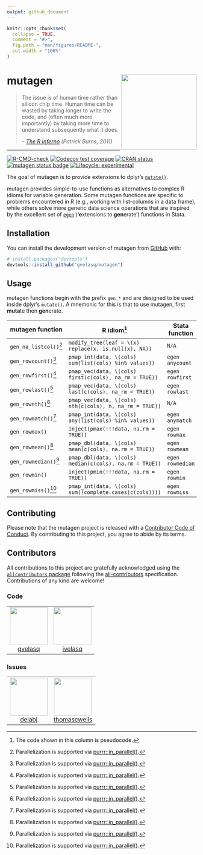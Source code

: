 ```yaml
---
output: github_document
---
```


<!-- README.md is generated from README.Rmd. Please edit that file -->

```r
knitr::opts_chunk$set(
  collapse = TRUE,
  comment = "#>",
  fig.path = "man/figures/README-",
  out.width = "100%"
)
```

# mutagen <img src="man/figures/logo.png" align="right" height="200"/>

> The issue is of human time rather than silicon chip time. Human time can be wasted by taking longer to write the code, and (often much more importantly) by taking more time to understand subsequently what it does.
>
> -- [*The R Inferno*](https://www.burns-stat.com/documents/books/the-r-inferno) *(Patrick Burns, 2011)*

***

<!-- badges: start -->

[![R-CMD-check](https://github.com/gvelasq/mutagen/actions/workflows/R-CMD-check.yaml/badge.svg?branch=main)](https://github.com/gvelasq/mutagen/actions/workflows/R-CMD-check.yaml)
[![Codecov test coverage](https://codecov.io/gh/gvelasq/mutagen/graph/badge.svg)](https://app.codecov.io/gh/gvelasq/mutagen)
[![CRAN status](https://www.r-pkg.org/badges/version/mutagen)](https://CRAN.R-project.org/package=mutagen)
[![mutagen status badge](https://gvelasq.r-universe.dev/mutagen/badges/version)](https://gvelasq.r-universe.dev/mutagen)
[![Lifecycle: experimental](https://img.shields.io/badge/lifecycle-experimental-orange.svg)](https://www.tidyverse.org/lifecycle/#experimental)

<!-- badges: end -->

The goal of mutagen is to provide extensions to dplyr's [`mutate()`](https://dplyr.tidyverse.org/reference/mutate.html).

mutagen provides simple-to-use functions as alternatives to complex R idioms for variable generation. Some mutagen functions are specific to problems encountered in R (e.g., working with list-columns in a data frame), while others solve more generic data science operations that are inspired by the excellent set of [`egen`](https://www.stata.com/manuals/degen.pdf) ('**e**xtensions to **gen**erate') functions in Stata.

## Installation

You can install the development version of mutagen from [GitHub](https://github.com) with:

``` r
# install.packages("devtools")
devtools::install_github("gvelasq/mutagen")
```

## Usage

mutagen functions begin with the prefix `gen_*` and are designed to be used inside dplyr's `mutate()`. A mnemonic for this is that to use mutagen, first **muta**te then **gen**erate.

| mutagen function | R idiom[^1] | Stata function |
|----|----|----|
| `gen_na_listcol()`[^2] | `modify_tree(leaf = \(x) replace(x, is.null(x), NA))` | `N/A` |
| `gen_rowcount()`[^2] | `pmap_int(data, \(cols) sum(list(cols) %in% values))` | `egen anycount` |
| `gen_rowfirst()`[^2] | `pmap_vec(data, \(cols) first(c(cols), na_rm = TRUE))` | `egen rowfirst` |
| `gen_rowlast()`[^2] | `pmap_vec(data, \(cols) last(c(cols), na_rm = TRUE))` | `egen rowlast` |
| `gen_rownth()`[^2] | `pmap_vec(data, \(cols) nth(c(cols), n, na_rm = TRUE))` | `N/A` |
| `gen_rowmatch()`[^2] | `pmap_int(data, \(cols) any(list(cols) %in% values))` | `egen anymatch` |
| `gen_rowmax()` | `inject(pmax(!!!data, na.rm = TRUE))` | `egen rowmax` |
| `gen_rowmean()`[^2] | `pmap_dbl(data, \(cols) mean(c(cols), na.rm = TRUE))` | `egen rowmean` |
| `gen_rowmedian()`[^2] | `pmap_dbl(data, \(cols) median(c(cols), na.rm = TRUE))` | `egen rowmedian` |
| `gen_rowmin()` | `inject(pmin(!!!data, na.rm = TRUE))` | `egen rowmin` |
| `gen_rowmiss()`[^2] | `pmap_int(data, \(cols) sum(!complete.cases(c(cols))))` | `egen rowmiss` |

## Contributing

Please note that the mutagen project is released with a [Contributor Code of Conduct](.github/CODE_OF_CONDUCT.md). By contributing to this project, you agree to abide by its terms.

## Contributors

<!-- ALL-CONTRIBUTORS-LIST:START - Do not remove or modify this section -->
<!-- prettier-ignore-start -->
<!-- markdownlint-disable -->

All contributions to this project are gratefully acknowledged using the [`allcontributors` package](https://github.com/ropensci/allcontributors) following the [all-contributors](https://allcontributors.org) specification. Contributions of any kind are welcome!

### Code

<table>

<tr>
<td align="center">
<a href="https://github.com/gvelasq">
<img src="https://avatars.githubusercontent.com/u/20712598?v=4" width="100px;" alt=""/>
</a><br>
<a href="https://github.com/gvelasq/mutagen/commits?author=gvelasq">gvelasq</a>
</td>
<td align="center">
<a href="https://github.com/ivelasq">
<img src="https://avatars.githubusercontent.com/u/12236152?v=4" width="100px;" alt=""/>
</a><br>
<a href="https://github.com/gvelasq/mutagen/commits?author=ivelasq">ivelasq</a>
</td>
</tr>

</table>


### Issues

<table>

<tr>
<td align="center">
<a href="https://github.com/delabj">
<img src="https://avatars.githubusercontent.com/u/46408036?u=67d80ea79824db5bf26e27d553294c48655965c6&v=4" width="100px;" alt=""/>
</a><br>
<a href="https://github.com/gvelasq/mutagen/issues?q=is%3Aissue+author%3Adelabj">delabj</a>
</td>
<td align="center">
<a href="https://github.com/thomascwells">
<img src="https://avatars.githubusercontent.com/u/15213768?u=8878e3801c79df2745b97e78561e37022039324c&v=4" width="100px;" alt=""/>
</a><br>
<a href="https://github.com/gvelasq/mutagen/issues?q=is%3Aissue+author%3Athomascwells">thomascwells</a>
</td>
</tr>

</table>

<!-- markdownlint-enable -->
<!-- prettier-ignore-end -->
<!-- ALL-CONTRIBUTORS-LIST:END -->

[^1]: The code shown in this column is pseudocode.
[^2]: Parallelization is supported via [purrr::in_parallel()](https://purrr.tidyverse.org/reference/in_parallel.html).
